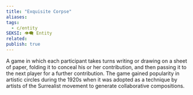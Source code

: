 ```yaml
---
title: "Exquisite Corpse"
aliases: 
tags:
  - c/entity
SEKSI: 👁️‍🗨️ Entity
related:
publish: true
---
```




A game in which each participant takes turns writing or drawing on a sheet of paper, folding it to conceal his or her contribution, and then passing it to the next player for a further contribution. The game gained popularity in artistic circles during the 1920s when it was adopted as a technique by artists of the Surrealist movement to generate collaborative compositions.
